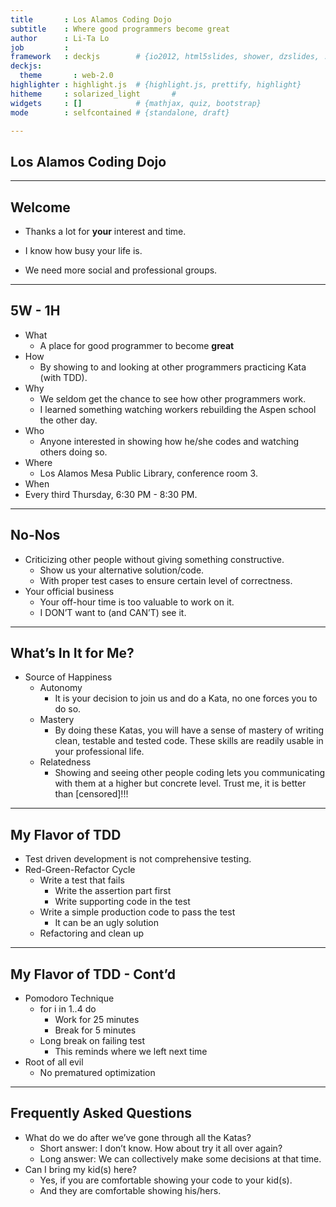 ```yaml
---
title       : Los Alamos Coding Dojo
subtitle    : Where good programmers become great
author      : Li-Ta Lo
job         : 
framework   : deckjs        # {io2012, html5slides, shower, dzslides, ...}
deckjs:
  theme       : web-2.0
highlighter : highlight.js  # {highlight.js, prettify, highlight}
hitheme     : solarized_light       # 
widgets     : []            # {mathjax, quiz, bootstrap}
mode        : selfcontained # {standalone, draft}

---
```


## Los Alamos Coding Dojo

---

## Welcome

* Thanks a lot for <b>your</b> interest and time.

* I know how busy your life is.

* We need more social and professional groups.

---

## 5W - 1H

* What
  - A place for <span class='bold'>good</span> programmer to become **great**
* How
  - By showing to and looking at other programmers practicing Kata (with TDD).
* Why
  - We seldom get the chance to see how other programmers work.
  - I learned something watching workers rebuilding the Aspen school the other
  day.
* Who
  - Anyone interested in showing how he/she codes and watching others doing so.
* Where
  - Los Alamos Mesa Public Library, conference room 3.
* When
 - Every third Thursday, 6:30 PM - 8:30 PM.

---

## No-Nos

* Criticizing other people without giving something constructive.
  * Show us your alternative solution/code.
  * With proper test cases to ensure certain level of correctness.
* Your official business
  * Your off-hour time is too valuable to work on it.
  * I DON'T want to (and CAN'T) see it.

---

## What's In It for Me?

* Source of Happiness
  * Autonomy
      * It is your decision to join us and do a Kata, no one forces you to
      do so.
  * Mastery
      * By doing these Katas, you will have a sense of mastery of writing
      clean, testable and tested code. These skills are readily usable in
      your professional life.
  * Relatedness
      * Showing and seeing other people coding lets you communicating with
      them at a higher but concrete level. Trust me, it is better than
      [censored]!!!

---

## My Flavor of TDD

* Test driven development is not comprehensive testing.
* Red-Green-Refactor Cycle
  * <span class = 'red'>Write a test that fails</span>
      * Write the assertion part first
      * Write supporting code in the test
  * <span class = 'green'>Write a simple production code to pass the test</span>
      * It can be an ugly solution
  * Refactoring and clean up

---

## My Flavor of TDD - Cont'd

* Pomodoro Technique
    * for i in 1..4 do
        * Work for 25 minutes
        * Break for 5 minutes
    * Long break on failing test
        * This reminds where we left next time
* Root of all evil
    * No prematured optimization

---

## Frequently Asked Questions

* What do we do after we've gone through all the Katas?
    * Short answer: I don't know. How about try it all over again?
    * Long answer: We can collectively make some decisions at that time.
* Can I bring my kid(s) here?
    * Yes, if you are comfortable showing your code to your kid(s).
    * And they are comfortable showing his/hers.
